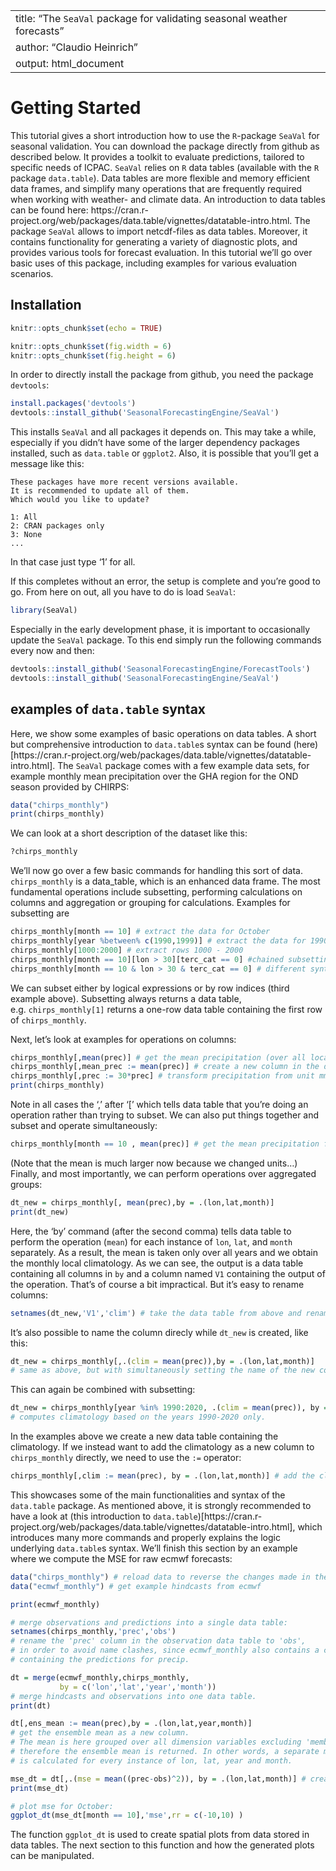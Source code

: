 
---
title: "The `SeaVal` package for validating seasonal weather forecasts"
author: "Claudio Heinrich"
output: html_document
---


# Getting Started


This tutorial gives a short introduction how to use the `R`-package `SeaVal` for seasonal validation. You can download the package directly from github as described below.
It provides a toolkit to evaluate predictions, tailored to specific needs of ICPAC. `SeaVal` relies on `R` data tables (available with the `R` package `data.table`).
Data tables are more flexible and memory efficient data frames, and simplify many operations that are frequently required when working with weather- and climate data. An introduction to data tables can be found here: https://cran.r-project.org/web/packages/data.table/vignettes/datatable-intro.html.
The package `SeaVal` allows to import netcdf-files as data tables. Moreover, it contains functionality for generating a variety of diagnostic plots, and provides various tools for forecast evaluation. In this tutorial we'll go over basic uses of this package, including examples for various evaluation scenarios.

## Installation

```r
knitr::opts_chunk$set(echo = TRUE)

knitr::opts_chunk$set(fig.width = 6)
knitr::opts_chunk$set(fig.height = 6)

```


In order to directly install the package from github, you need the package `devtools`:
```r
install.packages('devtools')
devtools::install_github('SeasonalForecastingEngine/SeaVal')
```

This installs `SeaVal` and all packages it depends on. This may take a while, especially if you didn't have some of the larger dependency packages installed, such as `data.table` or `ggplot2`.
Also, it is possible that you'll get a message like this:
```
These packages have more recent versions available.
It is recommended to update all of them.
Which would you like to update?

1: All                                 
2: CRAN packages only                  
3: None                             
...
```

In that case just type '1' for all. 

If this completes without an error, the setup is complete and you're good to go.
From here on out, all you have to do is load `SeaVal`:

```r
library(SeaVal)
```

Especially in the early development phase, it is important to occasionally update the `SeaVal` package. To this end simply run the following commands every now and then:
```r
devtools::install_github('SeasonalForecastingEngine/ForecastTools')
devtools::install_github('SeasonalForecastingEngine/SeaVal')
```

## examples of `data.table` syntax

Here, we show some examples of basic operations on data tables. 
A short but comprehensive introduction to `data.table`s syntax can be found (here)[https://cran.r-project.org/web/packages/data.table/vignettes/datatable-intro.html].
The `SeaVal` package comes with a few example data sets, for example monthly mean precipitation over the GHA region for the OND season provided by CHIRPS:

```r
data("chirps_monthly")
print(chirps_monthly)

```

We can look at a short description of the dataset like this:

```r
?chirps_monthly
```

We'll now go over a few basic commands for handling this sort of data. `chirps_monthly` is a data_table, which is an enhanced data frame. The most fundamental operations include subsetting, performing calculations on columns and aggregation or grouping for calculations. Examples for subsetting are
```r
chirps_monthly[month == 10] # extract the data for October
chirps_monthly[year %between% c(1990,1999)] # extract the data for 1990 - 1999
chirps_monthly[1000:2000] # extract rows 1000 - 2000
chirps_monthly[month == 10][lon > 30][terc_cat == 0] #chained subsetting: get all October values at locations with longitude >30 that had normal rainfall (terc_cat == 0)
chirps_monthly[month == 10 & lon > 30 & terc_cat == 0] # different syntax, same effect.
```
We can subset either by logical expressions or by row indices (third example above). Subsetting always returns a data table, e.g. `chirps_monthly[1]` returns a one-row data table containing the first row of `chirps_monthly`. 

Next, let's look at examples for operations on columns:
```r
chirps_monthly[,mean(prec)] # get the mean precipitation (over all locations, months, years)
chirps_monthly[,mean_prec := mean(prec)] # create a new column in the data table containing the mean
chirps_monthly[,prec := 30*prec] # transform precipitation from unit mm/day to mm (per month)
print(chirps_monthly)
```
Note in all cases the ',' after '[' which tells data table that you're doing an operation rather than trying to subset. We can also put things together and subset and operate simultaneously:
```r
chirps_monthly[month == 10 , mean(prec)] # get the mean precipitation for October (over all locations, years)
```
(Note that the mean is much larger now because we changed units...)
Finally, and most importantly, we can perform operations over aggregated groups: 
```r
dt_new = chirps_monthly[, mean(prec),by = .(lon,lat,month)] 
print(dt_new)
```
Here, the 'by' command (after the second comma) tells data table to perform the operation (`mean`) for each instance of `lon`, `lat`, and `month` separately. As a result, the mean is taken only over all years and we obtain the monthly local climatology. As we can see, the output is a data table containing all columns in `by` and a column named `V1` containing the output of the operation. That's of course a bit impractical. But it's easy to rename columns:

```r
setnames(dt_new,'V1','clim') # take the data table from above and rename column 'V1' into 'clim'
```
It's also possible to name the column direcly while `dt_new` is created, like this:
```r
dt_new = chirps_monthly[,.(clim = mean(prec)),by = .(lon,lat,month)] 
# same as above, but with simultaneously setting the name of the new column
```
This can again be combined with subsetting:
```r
dt_new = chirps_monthly[year %in% 1990:2020, .(clim = mean(prec)), by = .(lon,lat,month)] 
# computes climatology based on the years 1990-2020 only.
```
In the examples above we create a new data table containing the climatology. If we instead want to add the climatology as a new column to `chirps_monthly` directly, we need to use the `:=` operator:
```r
chirps_monthly[,clim := mean(prec), by = .(lon,lat,month)] # add the climatology column directly into chirps_monthly.
```
This showcases some of the main functionalities and syntax of the `data.table` package. As mentioned above, it is strongly recommended to have a look at 
(this introduction to `data.table`)[https://cran.r-project.org/web/packages/data.table/vignettes/datatable-intro.html], which introduces many more commands and properly explains the logic underlying `data.table`s syntax.
We'll finish this section by an example where we compute the MSE for raw ecmwf forecasts:

```r
data("chirps_monthly") # reload data to reverse the changes made in the examples above.
data("ecmwf_monthly") # get example hindcasts from ecmwf

print(ecmwf_monthly) 

# merge observations and predictions into a single data table:
setnames(chirps_monthly,'prec','obs') 
# rename the 'prec' column in the observation data table to 'obs', 
# in order to avoid name clashes, since ecmwf_monthly also contains a column 'prec',
# containing the predictions for precip.

dt = merge(ecmwf_monthly,chirps_monthly,
           by = c('lon','lat','year','month')) 
# merge hindcasts and observations into one data table.
print(dt)

dt[,ens_mean := mean(prec),by = .(lon,lat,year,month)] 
# get the ensemble mean as a new column. 
# The mean is here grouped over all dimension variables excluding 'member', 
# therefore the ensemble mean is returned. In other words, a separate mean
# is calculated for every instance of lon, lat, year and month.

mse_dt = dt[,.(mse = mean((prec-obs)^2)), by = .(lon,lat,month)] # create a new data.table containing the mse by location and month
print(mse_dt)

# plot mse for October:
ggplot_dt(mse_dt[month == 10],'mse',rr = c(-10,10) ) 

```

The function `ggplot_dt` is used to create spatial plots from data stored in data tables. The next section to this function and how the generated plots can be manipulated.
